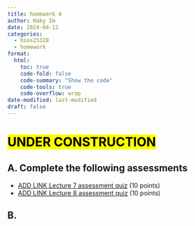 ```yaml
---
title: homework 4
author: Haky Im
date: 2024-04-12
categories:
  - bios25328
  - homework
format:
  html:
    toc: true
    code-fold: false
    code-summary: "Show the code"
    code-tools: true
    code-overflow: wrap
date-modified: last-modified
draft: false
---
```


# <mark> UNDER CONSTRUCTION </mark>


## A. Complete the following assessments
- [ADD LINK Lecture 7 assessment quiz]() (10 points)
- [ADD LINK Lecture 8 assessment quiz]()   (10 points)

## B. 